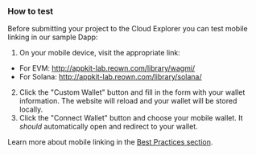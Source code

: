 ### How to test

Before submitting your project to the Cloud Explorer you can test mobile linking in our sample Dapp:

1. On your mobile device, visit the appropriate link:
- For EVM: http://appkit-lab.reown.com/library/wagmi/
- For Solana: http://appkit-lab.reown.com/library/solana/

2. Click the "Custom Wallet" button and fill in the form with your wallet information. The website will reload and your wallet will be stored locally.
3. Click the "Connect Wallet" button and choose your mobile wallet. It _should_ automatically open and redirect to your wallet.

Learn more about mobile linking in the [Best Practices section](../best-practices#2-mobile-linking).